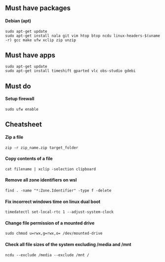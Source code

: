 ## Must have packages

#### Debian (apt)

```
sudo apt-get update
sudo apt-get install nala git vim htop btop ncdu linux-headers-$(uname -r) gcc make ufw xclip zip unzip
```

## Must have apps

```
sudo apt-get update
sudo apt-get install timeshift gparted vlc obs-studio gdebi
```

## Must do

#### Setup firewall

```
sudo ufw enable
```

## Cheatsheet

#### Zip a file

```
zip -r zip_name.zip target_folder
```

#### Copy contents of a file

```
cat filename | xclip -selection clipboard
```

#### Remove all zone identifiers on wsl

```
find . -name "*:Zone.Identifier" -type f -delete
```

#### Fix incorrect windows time on linux dual boot

```
timedatectl set-local-rtc 1 --adjust-system-clock
```

#### Change file permission of a mounted drive

```
sudo chmod u=rwx,g=rwx,o= /dev/mounted-drive
```

#### Check all file sizes of the system excluding /media and /mnt

```
ncdu --exclude /media --exclude /mnt /
```
